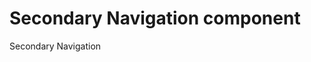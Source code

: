 
<Meta
  title="Newskit/Secondary Navigatiom"
  component={SecondaryNav}
/>

# Secondary Navigation component

Secondary Navigation

<Canvas>
  <Story name="Secondary Navigatiom">
    <ThemeProvider theme={TimesWebLightTheme}>
         <SecondaryNav data={mainMenuItems} title="Top Stories"/>
    </ThemeProvider>
  </Story>
</Canvas>

